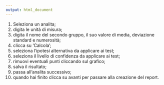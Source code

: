 ```yaml
---
output: html_document
---
```



  1. Seleziona un analita;
  2. digita le unità di misura;
  3. digita il nome del secondo gruppo, il suo valore di media, deviazione standard e numerosità;
  4. clicca su 'Calcola';
  5. seleziona l'ipotesi alternativa da applicare ai test;
  6. seleziona il livello di confidenza da applicare ai test;
  7. rimuovi eventuali punti cliccando sul grafico;
  8. salva il risultato;
  9. passa all'analita successivo;
  10. quando hai finito clicca su avanti per passare alla creazione del report.

